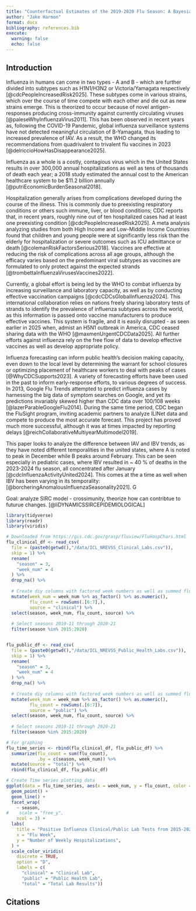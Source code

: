 ```yaml
---
title: "Counterfactual Estimates of the 2019-2020 Flu Season: A Bayesian Approach"
author: "Jake Harmon"
format: docx
bibliography: references.bib
execute: 
  warning: false
  echo: false
---
```


## Introduction

Influenza in humans can come in two types - A and B - which are further divided into subtypes such as H1N1/H3N2 or Victoria/Yamagata respectively [@cdcPeopleIncreasedRisk2025]. These subtypes come in various strains, which over the course of time compete with each other and die out as new strains emerge. This is theorized to occur because of novel antigen-responses producing cross-immunity against currently circulating viruses [@paleseWhyInfluenzaVirus2011]. This has been observed in recent years as, following the COVID-19 Pandemic, global influenza surveillance systems have not detected meaningful circulation of B-Yamagata, thus leading to increased prevalence of IAV. As a result, the WHO changed its recommendations from quadrivalent to trivalent flu vaccines in 2023 [@delriccioHowHasDisappearance2025]. 


Influenza as a whole is a costly, contagious virus which in the United States results in over 300,000 annual hospitalizations as well as tens of thousands of death each year; a 2018 study estimated the annual cost to the American healthcare system to be $11.2 billion annually [@putriEconomicBurdenSeasonal2018]. 

Hospitalization generally arises from complications developed during the course of the illness. This is commonly due to preexisting respiratory conditions or others such immune, liver, or blood conditions; CDC reports that, in recent years, roughly nine out of ten hospitalized cases had at least one preexisting condition [@cdcPeopleIncreasedRisk2025]. A meta analysis analyzing studies from both High Income and Low-Middle Income Countries found that children and young people were at significantly less risk than the elderly for hospitalization or severe outcomes such as ICU admittance or death [@colemanRiskFactorsSerious2018]. Vaccines are effective at reducing the risk of complications across all age groups, although the efficacy varies based on the predominant viral subtypes as vaccines are formulated to only protect against the expected strands [@trombettaInfluenzaVirusesVaccines2022].

Currently, a global effort is being led by the WHO to combat influenza by increasing surveillance and laboratory capacity, as well as by conducting effective vaccination campaigns [@cdcCDCsGlobalInfluenza2024]. This international collaboration relies on nations freely sharing laboratory tests of strands to identify the prevalence of influenza subtypes across the world, as this information is passed onto vaccine manufacturers to produce effective vaccines. This system is fragile, and it is easily disrupted - as seen earlier in 2025 when, admist an H5N1 outbreak in America, CDC ceased sharing data with the WHO [@maxmenUrgentCDCData2025]. All further efforts against influenza rely on the free flow of data to develop effective vaccines as well as develop appropriate policy.

Influenza forecasting can inform public health's decision making capacity, even down to the local level by determining the warrant for school closures or optimizing placement of healthcare workers to deal with peaks of cases [@WhyCDCSupports2023]. A variety of forecasting efforts have been used in the past to inform early-response efforts, to various degrees of success. In 2013, Google Flu Trends attempted to predict influenza cases by harnessing the big data of symptom searches on Google, and yet its predictions invariably skewed higher than CDC data over 100/108 weeks [@lazerParableGoogleFlu2014]. During the same time period, CDC began the FluSight program, inviting academic partners to analyze ILINet data and compete to produce the most accurate forecast. This project has proved much more successful, although it was at times impacted by reporting delays [@reichCollaborativeMultiyearMultimodel2019].

This paper looks to analyze the difference between IAV and IBV trends, as they have noted different temporalities in the united states, where A is noted to peak in December while B peaks around February. This can be seen especially in pediatric cases, where IBV resulted in ~ 40 % of deaths in the 2023-2024 flu season, all concentrated after January [@cdcInfluenzaActivityUnited2024]. This comes at the a time as well when IBV has been varying in its temporality: [@borcheringAnomalousInfluenzaSeasonality2021]. G

Goal: analyze SIRC model - crossimunity, theorize how can contribtue to futurue changes. [@liDYNAMICSSIRCEPIDEMIOLOGICAL]


```r
library(tidyverse)
library(readr)
library(viridis) 

# Downloaded from https://gis.cdc.gov/grasp/fluview/FluHospChars.html
flu_clinical_df <- read_csv(
  file = (paste0(getwd(),"/data/ICL_NREVSS_Clinical_Labs.csv")),
  skip = 1) %>% 
  rename(
    "season" = 3,
    "week_num" = 4
  ) %>% 
  drop_na() %>% 
  
  # Create diy columns with factored week numbers as well as summed flu count
  mutate(week_num = week_num %>% as_factor() %>% as.numeric(),
         flu_count = rowSums(.[6:7],),
         source = "clinical") %>% 
  select(season, week_num, flu_count, source) %>%
  
  # Select seasons 2010-11 through 2020-21
  filter(season %in% 2015:2020)


flu_public_df <- read_csv(
  file = (paste0(getwd(),"/data/ICL_NREVSS_Public_Health_Labs.csv")),
  skip = 1) %>% 
  rename(
    "season" = 3,
    "week_num" = 4
  ) %>% 
  drop_na() %>% 
  
  # Create diy columns with factored week numbers as well as summed flu count
  mutate(week_num = week_num %>% as_factor() %>% as.numeric(),
         flu_count = rowSums(.[6:7]),
         source = "public") %>% 
  select(season, week_num, flu_count, source) %>%
  
  # Select seasons 2010-11 through 2020-21
  filter(season %in% 2015:2020)
```

```r
# For graphing
flu_time_series <- rbind(flu_clinical_df, flu_public_df) %>% 
  summarize(flu_count = sum(flu_count), 
            .by = c(season, week_num)) %>% 
  mutate(source = "total") %>% 
  rbind(flu_clinical_df, flu_public_df)

# Create Time series plotting data
ggplot(data = flu_time_series, aes(x = week_num, y = flu_count, color = source)) +
  geom_point() +
  geom_line() +
  facet_wrap(
    ~ season, 
#    scale = "free_y", 
    ncol = 3) +
  labs(
    title = "Positive Influenza Clinical/Public Lab Tests from 2015-2020",
    x = "Flu Week",
    y = "Number of Weekly Hospitalizations",
  ) +
  scale_color_viridis(
    discrete = TRUE, 
    option = "D",
    labels = c(
      "clinical" = "Clinical Lab",
      "public" = "Public Health Lab",
      "total" = "Total Lab Results")) 
```

## Citations
